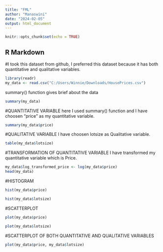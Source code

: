 ---
title: "FML"
author: "Manaswini"
date: "2024-02-05"
output: html_document
---

```{r setup, include=FALSE}
knitr::opts_chunk$set(echo = TRUE)
```

## R Markdown


#I took this dataset from github, I preferred this dataset because it has both quantitative and qualitative variables.

```{r}

library(readr)
my_data <- read.csv("C:/Users/Winnie/Downloads/HousePrices.csv")

```


summary() function gives brief about the data

```{r}

summary(my_data)

```

#QUANTITATIVE VARIABLE
here I used summary() function and I have choosen "price" as my quantitative variable.
```{r}

summary(my_data$price)

```

#QUALITATIVE VARIABLE
I have choosen lotsize as Qualitative variable.

```{r}

table(my_data$lotsize)

```

#TRANSFORMATION OF QUANTITATIVE VARIABLE
I have transformed my quantitative variable which is Price.

```{r}

my_data$log_transformed_price <- log(my_data$price)
head(my_data)

```

#HISTOGRAM
```{r}

hist(my_data$price)

```



```{r}

hist(my_data$lotsize)

```

#SCATTERPLOT

```{r}

plot(my_data$price)

```



```{r}

plot(my_data$lotsize)

```


#SCATTERPLOT OF BOTH QUANTITATIVE AND QUALITATIVE VARIABLES

```{r}

plot(my_data$price, my_data$lotsize)

```


